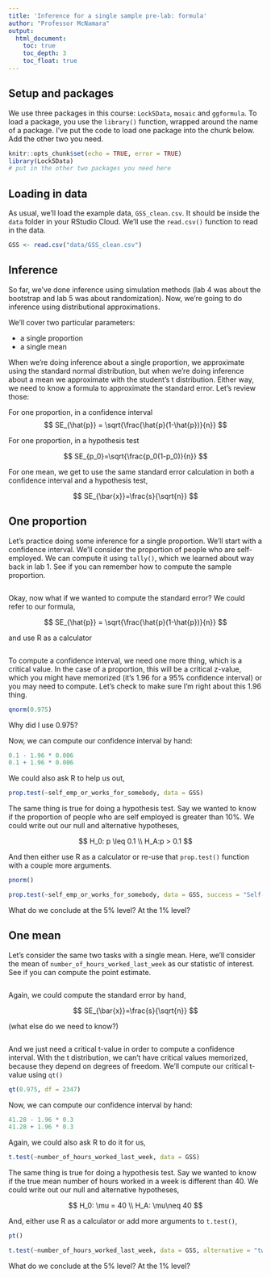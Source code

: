 ```yaml
---
title: 'Inference for a single sample pre-lab: formula'
author: "Professor McNamara"
output:
  html_document:
    toc: true
    toc_depth: 3
    toc_float: true
---
```


## Setup and packages

We use three packages in this course: `Lock5Data`, `mosaic` and `ggformula`. To load a package, you use the `library()` function, wrapped around the name of a package. I've put the code to load one package into the chunk below. Add the other two you need. 

```r
knitr::opts_chunk$set(echo = TRUE, error = TRUE)
library(Lock5Data)
# put in the other two packages you need here
```


## Loading in data

As usual, we'll load the example data, `GSS_clean.csv`. It should be inside the `data` folder in your RStudio Cloud. We'll use the `read.csv()` function to read in the data. 

```r
GSS <- read.csv("data/GSS_clean.csv")
```

## Inference

So far, we've done inference using simulation methods (lab 4 was about the bootstrap and lab 5 was about randomization). Now, we're going to do inference using distributional approximations. 

We'll cover two particular parameters:

- a single proportion
- a single mean

When we're doing inference about a single proportion, we approximate using the standard normal distribution, but when we're doing inference about a mean we approximate with the student's t distribution. Either way, we need to know a formula to approximate the standard error. Let's review those:

For one proportion, in a confidence interval
$$
SE_{\hat{p}} = \sqrt{\frac{\hat{p}(1-\hat{p})}{n}}
$$

For one proportion, in a hypothesis test

$$
SE_{p_0}=\sqrt{\frac{p_0(1-p_0)}{n}}
$$

For one mean, we get to use the same standard error calculation in both a confidence interval and a hypothesis test,

$$
SE_{\bar{x}}=\frac{s}{\sqrt{n}}
$$

## One proportion

Let's practice doing some inference for a single proportion. We'll start with a confidence interval. We'll consider the proportion of people who are self-employed. We can compute it using `tally()`, which we learned about way back in lab 1. See if you can remember how to compute the sample proportion.

```r

```


Okay, now what if we wanted to compute the standard error? We could refer to our formula,

$$
SE_{\hat{p}} = \sqrt{\frac{\hat{p}(1-\hat{p})}{n}}
$$

and use R as a calculator

```r

```

To compute a confidence interval, we need one more thing, which is a critical value. In the case of a proportion, this will be a critical z-value, which you might have memorized (it's 1.96 for a 95\% confidence interval) or you may need to compute. Let's check to make sure I'm right about this 1.96 thing.

```r
qnorm(0.975)
```

Why did I use 0.975?

Now, we can compute our confidence interval by hand:

```r
0.1 - 1.96 * 0.006
0.1 + 1.96 * 0.006
```

We could also ask R to help us out,

```r
prop.test(~self_emp_or_works_for_somebody, data = GSS)
```

The same thing is true for doing a hypothesis test. Say we wanted to know if the proportion of people who are self employed is greater than 10\%. We could write out our null and alternative hypotheses,


$$
H_0: p \leq 0.1 \\
H_A:p > 0.1
$$

And then either use R as a calculator or re-use that `prop.test()` function with a couple more arguments.

```r
pnorm()
```


```r
prop.test(~self_emp_or_works_for_somebody, data = GSS, success = "Self-employed", alternative = "greater", p = 0.1)
```

What do we conclude at the 5\% level? At the 1\% level?

## One mean

Let's consider the same two tasks with a single mean. Here, we'll consider the mean of `number_of_hours_worked_last_week` as our statistic of interest. See if you can compute the point estimate.

```r

```

Again, we could compute the standard error by hand,

$$
SE_{\bar{x}}=\frac{s}{\sqrt{n}}
$$

(what else do we need to know?)

```r

```

And we just need a critical t-value in order to compute a confidence interval. With the t distribution, we can't have critical values memorized, because they depend on degrees of freedom. We'll compute our critical t-value using `qt()`

```r
qt(0.975, df = 2347)
```

Now, we can compute our confidence interval by hand:

```r
41.28 - 1.96 * 0.3
41.28 + 1.96 * 0.3
```

Again, we could also ask R to do it for us,

```r
t.test(~number_of_hours_worked_last_week, data = GSS)
```


The same thing is true for doing a hypothesis test. Say we wanted to know if the true mean number of hours worked in a week is different than 40. We could write out our null and alternative hypotheses,

$$
H_0: \mu = 40 \\
H_A: \mu\neq 40
$$

And, either use R as a calculator or add more arguments to `t.test()`,

```r
pt()
```


```r
t.test(~number_of_hours_worked_last_week, data = GSS, alternative = "two.sided", mu = 40)
```

What do we conclude at the 5\% level? At the 1\% level?
